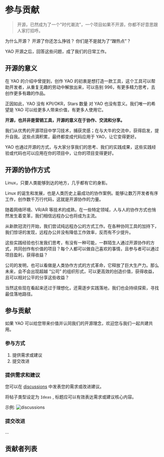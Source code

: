 # 参与贡献

> 开源，已然成为了一个"时代潮流”，一个项目如果不开源，你都不好意思跟人家打招呼。

为什么开源？ 开源了你还怎么挣钱？ 你们是不是就为了“蹭热点”？

YAO 开源之后，回答这些问题，成了我们的日常工作。

## 开源的意义

在 YAO 的介绍中曾提到，创作 YAO 的初衷是想打造一款工具，这个工具可以帮助开发者，从重复无趣的劳动中解放出来，可以告别
996，有更多精力思考，去创作更多有趣的作品。

正因如此，YAO 没有 KPI/OKR，Stars 数量 对 YAO 也没有意义。我们唯一的希望是 YAO 可以给更多人带来价值，有更多人使用它。

**开源，也并非是营销工具，开源的意义在于协作、交流和分享。**

我们从优秀的开源项目中学习技术，捕获灵感；在与大牛的交流中，获得启发，提升自我。这些点滴积累，最终都变成代码应用于 YAO，让它变得更好。

YAO 也通过开源的方式，与大家分享我们的思考、我们的实践成果，这些实践经验或代码也可以应用在你的项目中，让你的项目变得更好。

## 开源的协作方式

Linux，只要人类能够到达的地方，几乎都有它的身影。

Linux 的诞生和发展，也是人类历史上最成功的协作案例。能够让数万开发者有序工作，创作数千万行代码，这就是开源协作的力量。

随着网络环境、VR/AR 等技术的成熟，在一些特定领域，人与人的协作方式也悄然发生着变革，我们相信远程办公也将成为主流。

从新款冠流行开始，我们尝试纯远程办公的方式工作。在各种协同工具的加持下，我们惊讶的发现，远程办公并没有降低工作效率，反而有不少提升。

这些实践经验也引发我们思考，有没有一种可能，一群陌生人通过开源协作的方式，共同创作有价值的项目？每个人都可以做自己喜欢的事情，且参与者可以通过项目盈利，获得收益？

公司的发明，也可以看做是人类协作方式的方式革命，它释放了巨大生产力。那么未来，会不会出现超越 “公司” 的组织形式，可以更高效的创造价值，获得收益，且可以相对公平的分享这些收益？

当然这些现在看起来还过于理想化，还需逐步实践落地，我们也会持续探索，寻找最佳落地路径。

## 参与贡献

如果 YAO 可以给您带来价值并认同我们的开源理念，欢迎您与我们一起共建共用。

### 参与方式

1. 提供需求或建议
2. 提交改进

### 提供需求和建议

您可以在 [discussions](https://github.com/YaoApp/yao/discussions) 中发表您的需求或改进建议。

将帖子类型设定为 `Ideas` , 标题应可以有效表达需求或建议核心内容。

示例:
![discussions](https://release-sv-1252011659.cos.na-siliconvalley.myqcloud.com/docs/%E4%B8%93%E5%AE%B6/discussions.png)

### 提交改进

...

## 贡献者列表
